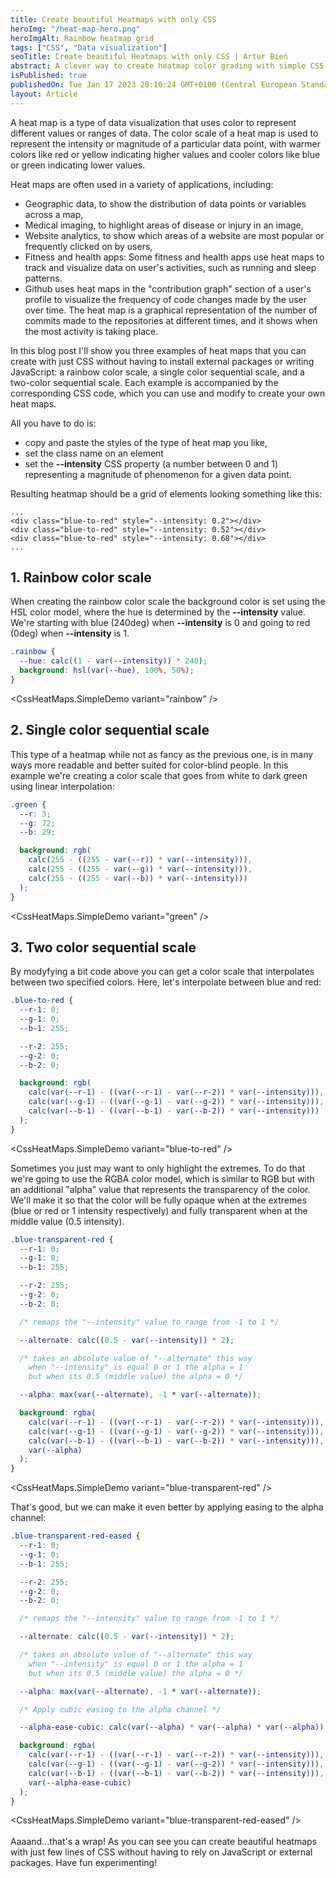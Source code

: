 ```yaml
---
title: Create beautiful Heatmaps with only CSS
heroImg: "/heat-map-hero.png"
heroImgAlt: Rainbow heatmap grid
tags: ["CSS", "Data visualization"]
seoTitle: Create beautiful Heatmaps with only CSS | Artur Bień
abstract: A clever way to create heatmap color grading with simple CSS
isPublished: true
publishedOn: Tue Jan 17 2023 20:10:24 GMT+0100 (Central European Standard Time)
layout: Article
---
```


A heat map is a type of data visualization that uses color to represent
different values or ranges of data. The color scale of a heat map is used
to represent the intensity or magnitude of a particular data point, with
warmer colors like red or yellow indicating higher values and cooler colors
like blue or green indicating lower values.

Heat maps are often used in a variety of applications, including:

- Geographic data, to show the distribution of data points or variables
  across a map,
- Medical imaging, to highlight areas of disease or injury in an image,
- Website analytics, to show which areas of a website are most popular
  or frequently clicked on by users,
- Fitness and health apps: Some fitness and health apps use heat maps
  to track and visualize data on user's activities, such as running and sleep patterns.
- Github uses heat maps in the "contribution graph" section of a user's profile to
  visualize the frequency of code changes made by the user over time. The heat map is
  a graphical representation of the number of commits made to the repositories at different
  times, and it shows when the most activity is taking place.

In this blog post I'll show you three examples of heat maps that you can create with just CSS
without having to install external packages or writing JavaScript:
a rainbow color scale, a single color sequential scale, and a two-color
sequential scale. Each example is accompanied by the corresponding CSS code,
which you can use and modify to create your own heat maps.

All you have to do is:

- copy and paste the styles of the type of heat map you like,
- set the class name on an element
- set the **--intensity** CSS property (a number between 0 and 1) representing
  a magnitude of phenomenon for a given data point.

Resulting heatmap should be a grid of elements looking something like this:

```
...
<div class="blue-to-red" style="--intensity: 0.2"></div>
<div class="blue-to-red" style="--intensity: 0.52"></div>
<div class="blue-to-red" style="--intensity: 0.68"></div>
...
```

## 1. Rainbow color scale

When creating the rainbow color scale the background color is set using
the HSL color model, where the hue is determined by the **--intensity** value.
We're starting with blue (240deg) when **--intensity** is 0 and going
to red (0deg) when **--intensity** is 1.

```css
.rainbow {
  --hue: calc((1 - var(--intensity)) * 240);
  background: hsl(var(--hue), 100%, 50%);
}
```

<CssHeatMaps.SimpleDemo variant="rainbow" />

## 2. Single color sequential scale

This type of a heatmap while not as fancy as the previous one,
is in many ways more readable and better suited for color-blind people.
In this example we're creating a color scale that goes from white to dark green
using linear interpolation:

```css
.green {
  --r: 3;
  --g: 72;
  --b: 29;

  background: rgb(
    calc(255 - ((255 - var(--r)) * var(--intensity))),
    calc(255 - ((255 - var(--g)) * var(--intensity))),
    calc(255 - ((255 - var(--b)) * var(--intensity)))
  );
}
```

<CssHeatMaps.SimpleDemo variant="green" />

## 3. Two color sequential scale

By modyfying a bit code above you can get a color scale that interpolates between
two specified colors. Here, let's interpolate between blue and red:

```css
.blue-to-red {
  --r-1: 0;
  --g-1: 0;
  --b-1: 255;

  --r-2: 255;
  --g-2: 0;
  --b-2: 0;

  background: rgb(
    calc(var(--r-1) - ((var(--r-1) - var(--r-2)) * var(--intensity))),
    calc(var(--g-1) - ((var(--g-1) - var(--g-2)) * var(--intensity))),
    calc(var(--b-1) - ((var(--b-1) - var(--b-2)) * var(--intensity)))
  );
}
```

<CssHeatMaps.SimpleDemo variant="blue-to-red" />
<br />

Sometimes you just may want to only highlight the extremes. To do that we're
going to use the RGBA color model, which is similar to RGB but with an additional
"alpha" value that represents the transparency of the color.
We'll make it so that the color will be fully opaque when at the extremes
(blue or red or 1 intensity respectively) and fully transparent when at the
middle value (0.5 intensity).

```css
.blue-transparent-red {
  --r-1: 0;
  --g-1: 0;
  --b-1: 255;

  --r-2: 255;
  --g-2: 0;
  --b-2: 0;

  /* remaps the "--intensity" value to range from -1 to 1 */

  --alternate: calc((0.5 - var(--intensity)) * 2);

  /* takes an absolute value of "--alternate" this way 
    when "--intensity" is equal 0 or 1 the alpha = 1
    but when its 0.5 (middle value) the alpha = 0 */

  --alpha: max(var(--alternate), -1 * var(--alternate));

  background: rgba(
    calc(var(--r-1) - ((var(--r-1) - var(--r-2)) * var(--intensity))),
    calc(var(--g-1) - ((var(--g-1) - var(--g-2)) * var(--intensity))),
    calc(var(--b-1) - ((var(--b-1) - var(--b-2)) * var(--intensity))),
    var(--alpha)
  );
}
```

<CssHeatMaps.SimpleDemo variant="blue-transparent-red" />
<br />

That's good, but we can make it even better by applying easing
to the alpha channel:

```css
.blue-transparent-red-eased {
  --r-1: 0;
  --g-1: 0;
  --b-1: 255;

  --r-2: 255;
  --g-2: 0;
  --b-2: 0;

  /* remaps the "--intensity" value to range from -1 to 1 */

  --alternate: calc((0.5 - var(--intensity)) * 2);

  /* takes an absolute value of "--alternate" this way 
    when "--intensity" is equal 0 or 1 the alpha = 1
    but when its 0.5 (middle value) the alpha = 0 */

  --alpha: max(var(--alternate), -1 * var(--alternate));

  /* Apply cubic easing to the alpha channel */

  --alpha-ease-cubic: calc(var(--alpha) * var(--alpha) * var(--alpha));

  background: rgba(
    calc(var(--r-1) - ((var(--r-1) - var(--r-2)) * var(--intensity))),
    calc(var(--g-1) - ((var(--g-1) - var(--g-2)) * var(--intensity))),
    calc(var(--b-1) - ((var(--b-1) - var(--b-2)) * var(--intensity))),
    var(--alpha-ease-cubic)
  );
}
```

<CssHeatMaps.SimpleDemo variant="blue-transparent-red-eased" />
<br />
<br />
Aaaand...that's a wrap! As you can see you can create beautiful heatmaps with just
few lines of CSS without having to rely on JavaScript or external packages. Have
fun experimenting!
